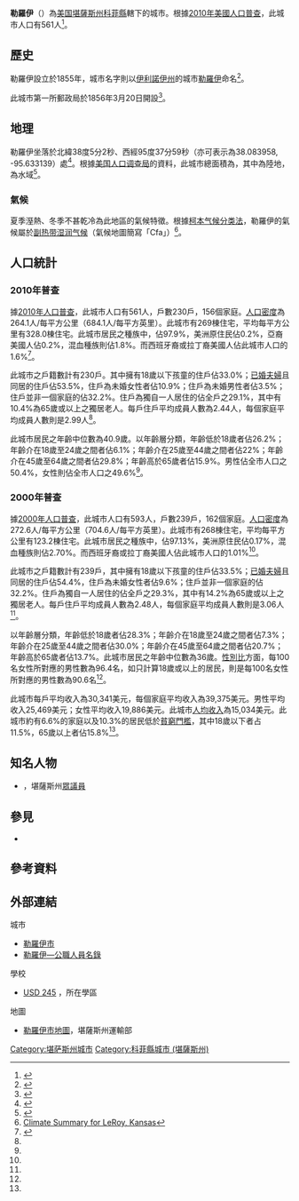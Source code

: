 {{noteTA
|G1=USState
}}
{{Infobox settlement
|name = 勒羅伊
|native_name = LeRoy
|settlement_type = [[城市|城市]]
|nickname = 
|motto =
|image_skyline = 
|image_caption = 
|image_flag = 
|image_seal =
|image_map = Coffey_County_Kansas_Incorporated_and_Unincorporated_areas_Le_Roy_Highlighted.svg
|map_caption = 勒羅伊於[[科菲縣_(堪薩斯州)|科菲縣]]及[[堪薩斯州|堪薩斯州]]之地理位置
|image_map1 = Map of Coffey Co, Ks, USA.png
|map_caption1 = {{le|堪薩斯州運輸部|Kansas Department of Transportation}}的[[科菲縣_(堪薩斯州)|科菲縣]]地圖（[[:File:Kansas_official_transportation_map_legend.png|圖例]]）
|subdivision_type = [[世界政區索引|國家]]
|subdivision_name = [[美国|美国]]
|subdivision_type1 = [[美國行政區劃|州]]
|subdivision_name1 = [[堪薩斯州|堪薩斯州]]
|subdivision_type2 = [[堪萨斯州行政区划|縣]]
|subdivision_name2 = [[科菲縣_(堪薩斯州)|科菲縣]]
|government_footnotes = 
|government_type = 
|leader_title = 
|leader_name = 
|leader_title1 = 
|leader_name1 = 
|established_title = 
|established_date =
|area_footnotes = <ref name ="Gazetteer files"/>
|area_total_sq_mi = 0.83
|area_land_sq_mi = 0.82
|area_water_sq_mi = 0.01
|area_total_km2 = 2.15
|area_land_km2 = 2.12
|area_water_km2 = 0.03
|population_as_of = [[2010年美國人口普查|2010]]
|population_est = 555
|pop_est_as_of = 2012<ref name="2012 Pop Estimate">{{cite web|title=Population Estimates|url=http://www.census.gov/popest/data/cities/totals/2012/SUB-EST2012.html|publisher=[[美国人口调查局|美国人口调查局]]|accessdate=2013-05-29|archive-url=https://www.webcitation.org/6HQu4Spqa?url=http://www.census.gov/popest/data/cities/totals/2012/SUB-EST2012.html|archive-date=2013-06-17|dead-url=yes}}</ref>
|population_total = 561
|population_footnotes = <ref name ="FactFinder"/>
|population_density_sq_mi = auto
|population_density_km2 = auto
|timezone = [[北美中部时区|CST]]
|utc_offset = -6
|timezone_DST = CDT
|utc_offset_DST = -5
|elevation_footnotes = 
|elevation_m = 306
|elevation_ft = 1004
|coordinates_display = inline,title
|coordinates_type = region:US_type:city
|latd = 38 |latm = 05 |lats = 02 |latNS = N
|longd = 95 |longm = 37 |longs = 59 |longEW = W
|postal_code_type = [[美國郵區編號|郵區編號]]
|postal_code = 66857
|area_code = [[電話區號620|620]]
|blank_name = [[聯邦資料處理標準|FIPS代碼]]
|blank_info = 20-39650 <ref name="GR2">{{cite web|url=http://factfinder2.census.gov|publisher=[[美国人口调查局|美国人口调查局]]|accessdate=2008-01-31|title=American FactFinder|archive-date=2013-09-11|archive-url=https://web.archive.org/web/20130911234518/http://factfinder2.census.gov/|dead-url=no}}</ref>
|blank1_name = [[地名信息系统|GNIS編號]]
|blank1_info = 0478086 <ref name="GR3">{{cite web|url=http://geonames.usgs.gov|accessdate=2008-01-31|title=US Board on Geographic Names|publisher=[[美國地質調查局|美國地質調查局]]|date=2007-10-25|archive-date=2012-02-26|archive-url=https://www.webcitation.org/65jET5cdV?url=http://geonames.usgs.gov/|dead-url=no}}</ref>
|website = [http://www.leroykansas.com leroykansas.com]
|footnotes = 
}}

'''勒羅伊'''（{{lang|en|'''LeRoy'''}}）為[[美国|美国]][[堪薩斯州|堪薩斯州]][[科菲縣_(堪薩斯州)|科菲縣]]轄下的城市。根據[[2010年美國人口普查|2010年美國人口普查]]，此城市人口有561人<ref name="Census2010">{{cite web|title=2010 City Population and Housing Occupancy Status|url=http://factfinder2.census.gov/faces/tableservices/jsf/pages/productview.xhtml?pid=DEC_10_PL_GCTPL2.ST13&prodType=table|publisher=U.S. Census Bureau|accessdate=February 3, 2012|archive-date=2011-07-21|archive-url=https://web.archive.org/web/20110721034521/http://factfinder2.census.gov/faces/tableservices/jsf/pages/productview.xhtml?pid=DEC_10_PL_GCTPL2.ST13&prodType=table|dead-url=no}}</ref>。

==歷史==
勒羅伊設立於1855年，城市名字則以[[伊利諾伊州|伊利諾伊州]]的城市[[勒羅伊_(伊利諾伊州)|勒羅伊]]命名<ref>{{cite book | url=http://books.google.com/books?id=5zdAAQAAMAAJ&pg=PA165#v=onepage&q&f=false | title=Biennial Report of the Board of Directors of the Kansas State Historical Society | publisher=Kansas State Printing Plant | author=Kansas State Historical Society | year=1916 | pages=165 | access-date=2016-05-15 | archive-date=2014-07-06 | archive-url=https://web.archive.org/web/20140706195615/http://books.google.com/books?id=5zdAAQAAMAAJ&pg=PA165#v=onepage&q&f=false | dead-url=no }}</ref>。

此城市第一所郵政局於1856年3月20日開設<ref>{{cite web |url=http://www.kshs.org/geog/geog_postoffices/search/county:CF |title=Kansas Post Offices, 1828-1961 (archived) |publisher=Kansas Historical Society |accessdate=6 June 2014 |deadurl=yes |archiveurl=https://web.archive.org/web/20131009123958/http://www.kshs.org/geog/geog_postoffices/search/county:CF |archivedate=2013-10-09 }}</ref>。

==地理==
勒羅伊坐落於北緯38度5分2秒、西經95度37分59秒（亦可表示為38.083958, -95.633139）處<ref name="GR1">{{cite web|url=http://www.census.gov/geo/www/gazetteer/gazette.html|publisher=[[美国人口调查局|美国人口调查局]]|accessdate=2011-04-23|date=2011-02-12|title=US Gazetteer files: 2010, 2000, and 1990|archive-url=https://web.archive.org/web/20060720110047/http://www.census.gov/geo/www/gazetteer/gazette.html|archive-date=2006-07-20|dead-url=yes}}</ref>。根據[[美国人口调查局|美国人口调查局]]的資料，此城市總面積為{{convert|2.15|sqkm|sqmi|2}}，其中{{convert|2.12|sqkm|sqmi|2}}為陸地，{{convert|0.03|sqkm|sqmi|2}}為水域<ref name ="Gazetteer files">{{cite web|title=US Gazetteer files 2010|url=http://www.census.gov/geo/www/gazetteer/files/Gaz_places_national.txt|publisher=[[美国人口调查局|美国人口调查局]]|accessdate=2012-07-06|archive-url=https://www.webcitation.org/699nOulzi?url=http://www.census.gov/geo/www/gazetteer/files/Gaz_places_national.txt|archive-date=2012-07-14|dead-url=yes}}</ref>。

===氣候===
夏季溼熱、冬季不甚乾冷為此地區的氣候特徵。根據[[柯本气候分类法|柯本气候分类法]]，勒羅伊的氣候屬於[[副热带湿润气候|副热带湿润气候]]（氣候地圖簡寫「Cfa」）<ref>[http://www.weatherbase.com/weather/weather-summary.php3?s=576441&cityname=Le+Roy%2C+Kansas%2C+United+States+of+America&units= Climate Summary for LeRoy, Kansas]</ref>。

==人口統計==
{{US Census population
|align=left
|1860= 222
|1870= 410
|1880= 545
|1890= 893
|1900= 772
|1910= 861
|1920= 815
|1930= 788
|1940= 751
|1950= 695
|1960= 601
|1970= 551
|1980= 701
|1990= 568
|2000= 593
|2010= 561
|estyear=2014
|estimate=550
|estref=<ref name="USCensusEst2014">{{cite web|url=http://www.census.gov/popest/data/cities/totals/2014/SUB-EST2014.html|title=Annual Estimates of the Resident Population for Incorporated Places: April 1, 2010 to July 1, 2014|accessdate=June 4, 2015|archive-url=https://web.archive.org/web/20150523034651/https://www.census.gov/popest/data/cities/totals/2014/SUB-EST2014.html|archive-date=2015-05-23|dead-url=yes}}</ref>
|align-fn=center
|footnote=[http://www.census.gov/prod/www/abs/decennial/ U.S. Decennial Census]
}}

===2010年普查===
據[[2010年美國人口普查|2010年人口普查]]，此城市人口有561人，戶數230戶，156個家庭。[[人口密度|人口密度]]為264.1人/每平方公里（684.1人/每平方英里）。此城市有269棟住宅，平均每平方公里有328.0棟住宅。此城市居民之種族中，{{le|美國種族和民族|Race and ethnicity in the United States Census|白人}}佔97.9%，美洲原住民佔0.2%，亞裔美國人佔0.2%，混血種族則佔1.8%。而西班牙裔或拉丁裔美國人佔此城市人口的1.6%<ref name ="FactFinder">{{cite web|title=American FactFinder|url=http://factfinder2.census.gov/faces/nav/jsf/pages/index.xhtml|publisher=[[美国人口调查局|美国人口调查局]]|accessdate=2012-07-06|archive-date=2012-02-17|archive-url=https://www.webcitation.org/65WtHj6J5?url=http://factfinder2.census.gov/faces/nav/jsf/pages/index.xhtml|dead-url=no}}</ref>。

此城市之戶籍數計有230戶。其中擁有18歲以下孩童的住戶佔33.0%；[[婚姻|已婚夫婦]]且同居的住戶佔53.5%，住戶為未婚女性者佔10.9%；住戶為未婚男性者佔3.5%；住戶並非一個家庭的佔32.2%。住戶為獨自一人居住的佔全戶之29.1%，其中有10.4%為65歲或以上之獨居老人。每戶住戶平均成員人數為2.44人，每個家庭平均成員人數則是2.99人<ref name ="FactFinder"/>。

此城市居民之年齡中位數為40.9歲。以年齡層分類，年齡低於18歲者佔26.2%；年齡介在18歲至24歲之間者佔6.1%；年齡介在25歲至44歲之間者佔22%；年齡介在45歲至64歲之間者佔29.8%；年齡高於65歲者佔15.9%。男性佔全市人口之50.4%，女性則佔全市人口之49.6%<ref name ="FactFinder"/>。

===2000年普查===
據[[2000年美國人口普查|2000年人口普查]]，此城市人口有593人，戶數239戶，162個家庭。[[人口密度|人口密度]]為272.6人/每平方公里（704.6人/每平方英里）。此城市有268棟住宅，平均每平方公里有123.2棟住宅。此城市居民之種族中，{{le|美國種族和民族|Race and ethnicity in the United States Census|白人}}佔97.13%，美洲原住民佔0.17%，混血種族則佔2.70%。而西班牙裔或拉丁裔美國人佔此城市人口的1.01%<ref name="GR2" />。

此城市之戶籍數計有239戶，其中擁有18歲以下孩童的住戶佔33.5%；[[婚姻|已婚夫婦]]且同居的住戶佔54.4%，住戶為未婚女性者佔9.6%；住戶並非一個家庭的佔32.2%。住戶為獨自一人居住的佔全戶之29.3%，其中有14.2%為65歲或以上之獨居老人。每戶住戶平均成員人數為2.48人，每個家庭平均成員人數則是3.06人<ref name="GR2" />。

以年齡層分類，年齡低於18歲者佔28.3%；年齡介在18歲至24歲之間者佔7.3%；年齡介在25歲至44歲之間者佔30.0%；年齡介在45歲至64歲之間者佔20.7%；年齡高於65歲者佔13.7%。此城市居民之年齡中位數為36歲。[[性別比|性別比]]方面，每100名女性所對應的男性數為96.4名，如只計算18歲或以上的居民，則是每100名女性所對應的男性數為90.6名<ref name="GR2" />。

此城市每戶平均收入為30,341美元，每個家庭平均收入為39,375美元。男性平均收入25,469美元；女性平均收入19,886美元。此城市[[人均收入|人均收入]]為15,034美元。此城市約有6.6%的家庭以及10.3%的居民低於[[貧窮門檻|貧窮門檻]]，其中18歲以下者占11.5%，65歲以上者佔15.8%<ref name="GR2" />。

==知名人物==
* {{le|比爾·奧托|Bill Otto}}，堪薩斯州[[堪萨斯州众议院|眾議員]]

==參見==
{{Portal|堪薩斯州}}
* {{le|1951年大洪水|Great Flood of 1951}}

==參考資料==
{{Reflist|30em}}

==外部連結==
{{Commons category|LeRoy, Kansas}}
;城市
* [http://www.leroykansas.com 勒羅伊市]
* [https://web.archive.org/web/20150614130408/http://www.lkm.org/directory/cities.php?ID=351 勒羅伊—公職人員名錄]
;學校
* [http://usd245ks.org/ USD 245] {{Wayback|url=http://usd245ks.org/ |date=20160526180455 }}，所在學區
;地圖
* [http://www.ksdot.org/Assets/wwwksdotorg/bureaus/burTransPlan/maps/city-pdf/leroy.pdf 勒羅伊市地圖]，堪薩斯州運輸部

{{科菲縣 (堪薩斯州)}}

{{DEFAULTSORT:LeRoy}}
[[Category:堪萨斯州城市|Category:堪萨斯州城市]]
[[Category:科菲縣城市_(堪薩斯州)|Category:科菲縣城市 (堪薩斯州)]]